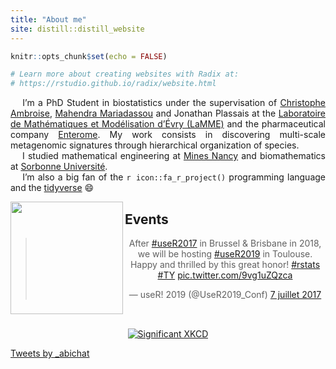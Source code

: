 ```yaml
---
title: "About me"
site: distill::distill_website
---
```


```r
knitr::opts_chunk$set(echo = FALSE)

# Learn more about creating websites with Radix at:
# https://rstudio.github.io/radix/website.html

```

<div style="text-align:justify"> 
&emsp; I'm a PhD Student in biostatistics under the supervisation of <a href="http://www.math-evry.cnrs.fr/members/Cambroise/welcome" target="_blank">Christophe Ambroise</a>, <a href="https://mahendra-mariadassou.github.io" target="_blank">Mahendra Mariadassou</a> and Jonathan Plassais at the <a href="http://www.math-evry.cnrs.fr/doku.php" target="_blank">Laboratoire de Mathématiques et Modélisation d'Évry (LaMME)</a> and the pharmaceutical company <a href="http://www.enterome.com" target="_blank">Enterome</a>. My work consists in discovering multi-scale metagenomic signatures through hierarchical organization of species. <br>
&emsp; I studied mathematical engineering at <a href="https://mines-nancy.univ-lorraine.fr" target="_blank">Mines Nancy</a> and biomathematics at <a href="https://www.sorbonne-universite.fr" target="_blank">Sorbonne Université</a>. <br>
&emsp; I'm also a big fan of the `r icon::fa_r_project()` programming language and the <a href="https://www.tidyverse.org" target="_blank">tidyverse</a> 😄
</div>

<aside> 
  <img src="img/pp.png" align="left" width=180 />
</aside>


## Events


<blockquote class="twitter-tweet" data-lang="fr" align="center"><p lang="en" dir="ltr">After <a href="https://twitter.com/hashtag/useR2017?src=hash&amp;ref_src=twsrc%5Etfw">#useR2017</a> in Brussel &amp; Brisbane in 2018, we will be hosting <a href="https://twitter.com/hashtag/useR2019?src=hash&amp;ref_src=twsrc%5Etfw">#useR2019</a> in Toulouse. Happy and thrilled by this great honor! <a href="https://twitter.com/hashtag/rstats?src=hash&amp;ref_src=twsrc%5Etfw">#rstats</a> <a href="https://twitter.com/hashtag/TY?src=hash&amp;ref_src=twsrc%5Etfw">#TY</a> <a href="https://t.co/9vg1uZQzca">pic.twitter.com/9vg1uZQzca</a></p>&mdash; useR! 2019 (@UseR2019_Conf) <a href="https://twitter.com/UseR2019_Conf/status/883323876326887424?ref_src=twsrc%5Etfw">7 juillet 2017</a></blockquote>
<script async src="https://platform.twitter.com/widgets.js" charset="utf-8"></script>



##

<p align="center">
  <a href="https://xkcd.com/882/" target="_blank">  
    <img src="https://imgs.xkcd.com/comics/significant.png" alt="Significant XKCD" style="max-width: 90%;">
  </a>
</p>

<aside>
  <a class="twitter-timeline" data-lang="en" data-height="100%" data-theme="light" href="https://twitter.com/_abichat?ref_src=twsrc%5Etfw">Tweets by _abichat</a> <script async src="https://platform.twitter.com/widgets.js" charset="utf-8"></script>
</aside>